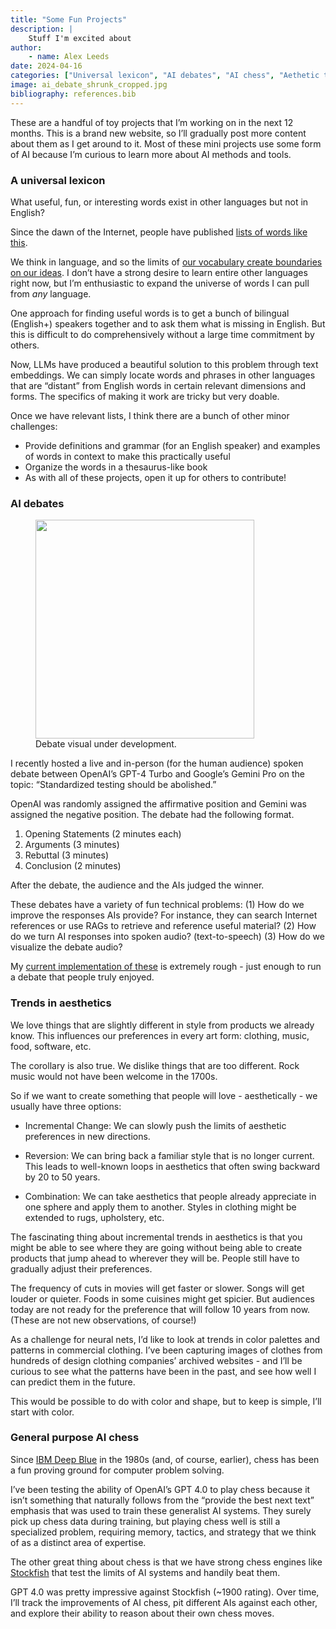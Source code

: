 ```yaml
---
title: "Some Fun Projects"
description: |
    Stuff I'm excited about
author:
    - name: Alex Leeds
date: 2024-04-16
categories: ["Universal lexicon", "AI debates", "AI chess", "Aethetic trends"]
image: ai_debate_shrunk_cropped.jpg
bibliography: references.bib
---
```


These are a handful of toy projects that I’m working on in the next 12 months. This is a brand new website, so I’ll gradually post more content about them as I get around to it. Most of these mini projects use some form of AI because I'm curious to learn more about AI methods and tools.

### A universal lexicon

What useful, fun, or interesting words exist in other languages but not in English? 

Since the dawn of the Internet, people have published [lists of words like this](https://ihworld.com/news-blog/ih-blog/10-words-that-don-t-exist-in-english/).

We think in language, and so the limits of [our vocabulary create boundaries on our ideas](https://www.quora.com/If-a-person-is-fluent-in-multiple-languages-what-is-the-language-of-their-thoughts/answer/Chris-von-Csefalvay-3). I don’t have a strong desire to learn entire other languages right now, but I’m enthusiastic to expand the universe of words I can pull from *any* language.

One approach for finding useful words is to get a bunch of bilingual (English+) speakers together and to ask them what is missing in English. But this is difficult to do comprehensively without a large time commitment by others.

Now, LLMs have produced a beautiful solution to this problem through text embeddings. We can simply locate words and phrases in other languages that are “distant” from English words in certain relevant dimensions and forms. The specifics of making it work are tricky but very doable. 

Once we have relevant lists, I think there are a bunch of other minor challenges:

- Provide definitions and grammar (for an English speaker) and examples of words in context to make this practically useful
- Organize the words in a thesaurus-like book
- As with all of these projects, open it up for others to contribute!

### AI debates

<figure>
  <img src="ai_visual_in_progress.jpg" width="350" />
  <figcaption>Debate visual under development.</figcaption>
</figure>

<!-- ![AI visual being built.](ai_visual_in_progress.jpg){#fig-source} -->

I recently hosted a live and in-person (for the human audience) spoken debate between OpenAI's GPT-4 Turbo and Google's Gemini Pro on the topic: “Standardized testing should be abolished.”

OpenAI was randomly assigned the affirmative position and Gemini was assigned the negative position. The debate had the following format.

1. Opening Statements (2 minutes each)
2. Arguments (3 minutes)
3. Rebuttal (3 minutes)
4. Conclusion (2 minutes)

After the debate, the audience and the AIs judged the winner.

These debates have a variety of fun technical problems: (1) How do we improve the responses AIs provide? For instance, they can search Internet references or use RAGs to retrieve and reference useful material? (2) How do we turn AI responses into spoken audio? (text-to-speech) (3) How do we visualize the debate audio?

My [current implementation of these](https://github.com/alexleeds/ai-debates) is extremely rough - just enough to run a debate that people truly enjoyed.

### Trends in aesthetics

We love things that are slightly different in style from products we already know. This influences our preferences in every art form: clothing, music, food, software, etc.

The corollary is also true. We dislike things that are too different. Rock music would not have been welcome in the 1700s.

So if we want to create something that people will love - aesthetically - we usually have three options:

- Incremental Change: We can slowly push the limits of aesthetic preferences in new directions.

- Reversion: We can bring back a familiar style that is no longer current. This leads to well-known loops in aesthetics that often swing backward by 20 to 50 years.

- Combination: We can take aesthetics that people already appreciate in one sphere and apply them to another. Styles in clothing might be extended to rugs, upholstery, etc.

The fascinating thing about incremental trends in aesthetics is that you might be able to see where they are going without being able to create products that jump ahead to wherever they will be. People still have to gradually adjust their preferences.

The frequency of cuts in movies will get faster or slower. Songs will get louder or quieter. Foods in some cuisines might get spicier. But audiences today are not ready for the preference that will follow 10 years from now. (These are not new observations, of course!)

As a challenge for neural nets, I'd like to look at trends in color palettes and patterns in commercial clothing. I’ve been capturing images of clothes from hundreds of design clothing companies’ archived websites - and I'll be curious to see what the patterns have been in the past, and see how well I can predict them in the future. 

This would be possible to do with color and shape, but to keep is simple, I'll start with color.

### General purpose AI chess

Since [IBM Deep Blue](https://en.wikipedia.org/wiki/Deep_Blue_(chess_computer)) in the 1980s (and, of course, earlier), chess has been a fun proving ground for computer problem solving. 

I've been testing the ability of OpenAI's GPT 4.0 to play chess because it isn’t something that naturally follows from the “provide the best next text” emphasis that was used to train these generalist AI systems. They surely pick up chess data during training, but playing chess well is still a specialized problem, requiring memory, tactics, and strategy that we think of as a distinct area of expertise.

The other great thing about chess is that we have strong chess engines like [Stockfish](https://stockfishchess.org/) that test the limits of AI systems and handily beat them.

GPT 4.0 was pretty impressive against Stockfish (~1900 rating). Over time, I'll track the improvements of AI chess, pit different AIs against each other, and explore their ability to reason about their own chess moves.
